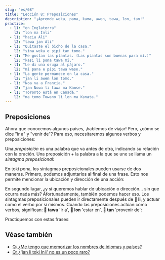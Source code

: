 ```yaml
---
slug: "es/08"
title: "Lección 8: Preposiciones"
description: "¡Aprende weka, pana, kama, awen, tawa, lon, tan!"
practice:
  - l1: "en Inglaterra"
    l2: "lon ma Inli"
  - l1: "hacia Ali"
    l2: "tawa jan Ali"
  - l1: "Quitaste el bicho de la casa."
    l2: "sina weka e pipi tan tomo."
  - l1: "Me gustan las plantas. (Las plantas son buenas para mí.)"
    l2: "kasi li pona tawa mi."
  - l1: "Le di una oruga al pájaro."
    l2: "mi pana e pipi tawa waso."
  - l1: "La gente permanece en la casa."
    l2: "jan li awen lon tomo."
  - l1: "Noa va a Francia."
    l2: "jan Nowa li tawa ma Kanse."
  - l1: "Toronto está en Canadá."
    l2: "ma tomo Towano li lon ma Kanata."
---
```



## Preposiciones

Ahora que conocemos algunos países, ¡hablemos de viajar! Pero, ¿cómo se dice "ir a" y "venir de"? Para eso, necesitaremos algunos verbos y preposiciones: 

<List>
  <Word sl="weka" m="quitar, irse; ausente, lejos" />
  <Word sl="pana" m="dar, poner" />
  <Word sl="kama" m="venir, llegar" />
  <Word sl="awen" m="quedarse, permanecer, proteger" />
  <Word sl="tawa" m="a, hacia, para" />
  <Word sl="lon" m="en, sobre" />
  <Word sl="tan" m="de, desde, a causa de" />
</List>

Una _preposición_ es una palabra que va antes de otra, indicando su relación con la oración. Una preposición + la palabra a la que se une se llama un _sintagma preposicional_:

<List>
  <Word sl="tawa soweli" m="hacia el animal" />
  <Word sl="lon ma" m="sobre tierra, en el país" />
  <Word sl="tan tomo" m="desde la casa" />
</List>

En toki pona, los sintagmas preposicionales pueden usarse de dos maneras. Primero, podemos adjuntarlos al final de una frase. Esto nos permite mencionar la ubicación y dirección de una acción:

<List>
  <Sentence sl="mi pana e waso tawa kasi." m="Puse un pájaro en el árbol." />
  <Sentence sl="waso li awen lon kasi." m="El pájaro permanece en el árbol." />
  <Sentence
    sl="sina weka e waso tan kasi."
    m="Quitas el pájaro del árbol."
  />
</List>

En segundo lugar, ¿y si queremos hablar de ubicación o dirección... sin que ocurra nada más? Afortunadamente, también podemos hacer eso. Los sintagmas preposicionales pueden ir directamente después de **󱤧 li**, y actuar como el verbo por sí mismos. Cuando las preposiciones actúan como verbos, significan: **󱥩 tawa** 'ir a', **󱤬 lon** 'estar en', **󱥧 tan** 'provenir de':

<List>
  <Sentence sl="jan Ema li tawa ma Nijon." m="Emma va a Japón." />
  <Sentence sl="jan Nina li lon ma Lusi." m="Nina está en Russia." />
  <Sentence sl="jan Mili li tan ma Kanse." m="Millie es de Francia." />
</List>

Practiquemos con estas frases:

<List>
  <Sentence
    sl="mi tawa ma kasi."
    m="Voy a la tierra de plantas.<br />(Podría ser un bosque, una pradera de flores, algún lugar frondoso.)"
  />
  <Sentence
    sl="sona li weka tan mi."
    m="El conocimiento se fue de mí.<br />(Me olvidé.)"
  />
  <Sentence
    sl="soweli suwi li pona tawa mi."
    m="Los animales tiernos son buenos para mí.<br />(Me gustan los animales tiernos.)"
  />
  <Sentence sl="jan Nowa li toki tawa jan Ema." m="Noa le habla a Emma." />
  <Sentence
    sl="jan li toki Tosi lon ma Tosi."
    m="La gente habla alemán en Alemania."
  />
</List>

<Practice exercises={frontmatter.practice} client:load />

## Véase también
* [Q: ¿Me tengo que memorizar los nombres de idiomas y países?](es/languages-countries)
* [Q: ¿'jan li toki Inli' no es un poco raro?](es/named-verbs)
